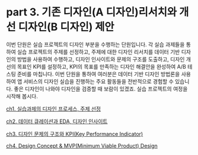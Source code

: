 # part 3. 기존 디자인(A 디자인)리서치와 개선 디자인(B 디자인) 제안 {.unnumbered}

이번 단원은 실습 프로젝트의 디자인 부분을 수행하는 단원입니다. 각 실습 과제들을 통하여 실습 프로젝트의 주제를 선정하고, 주제에 대한 디자인 리서치를 데이터 기반 디자인의 방법을 사용하여 수행하고, 디자인 인사이트와 문제의 구조를 도출하고, 디자인 개선의 목표인 KPI를 설정하고, KPI의 목표를 만족하는 디자인 해결안을 완성하여 A/B 테스팅 준비를 마칩니다. 이번 단원을 통하여 여러분은 데이터 기반 디자인 방법론을 사용하여 앱 서비스의 디자인 실습을 진행하는 주요 활동들을 전반적으로 경험할 수 있습니다. 좋은 디자인이 나와야 디자인을 검증할 때  보람이 있겠죠. 실습 프로젝트의 여정을 시작해 봅시다. 

[ch1. 실습과제의 디자인 프로세스, 주제 선정](ch1. 실습과제의 디자인 프로세스, 주제 선정.qmd)

[ch2. 데이터 큐레이션과 EDA, 디자인 인사이트](ch2. 데이터 큐레이션과 EDA, 디자인 인사이트.qmd)

[ch3. 디자인 문제의 구조와 KPI(Key Performance Indicator)](ch3. 디자인 문제의 구조와 KPI.qmd)

[ch4. Design Concept & MVP(Minimum Viable Product) Design](ch4. Design Concept & MVP(Minimum Viable Product) Design.qmd)